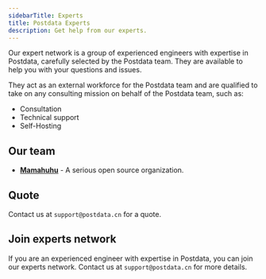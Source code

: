 ```yaml
---
sidebarTitle: Experts
title: Postdata Experts
description: Get help from our experts.
---
```


Our expert network is a group of experienced engineers with expertise in Postdata, carefully selected by the Postdata team. They are available to help you with your questions and issues.

They act as an external workforce for the Postdata team and are qualified to take on any consulting mission on behalf of the Postdata team, such as:

- Consultation
- Technical support
- Self-Hosting

## Our team

- [**Mamahuhu**](https://github.com/mamahuhu-io) - A serious open source organization.

## Quote

Contact us at `support@postdata.cn` for a quote.

## Join experts network

If you are an experienced engineer with expertise in Postdata, you can join our experts network. Contact us at `support@postdata.cn` for more details.
